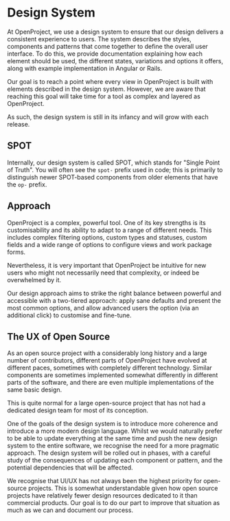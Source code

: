 
<Meta title="Design System" />

# Design System

At OpenProject, we use a design system to ensure that our design delivers a consistent experience to users. The system describes the styles, components and patterns that come together to define the overall user interface. To do this, we provide documentation explaining how each element should be used, the different states, variations and options it offers, along with example implementation in Angular or Rails.

Our goal is to reach a point where every view in OpenProject is built with elements described in the design system. However, we are aware that reaching this goal will take time for a tool as complex and layered as OpenProject.

As such, the design system is still in its infancy and will grow with each release.

## SPOT

Internally, our design system is called SPOT, which stands for "Single Point of Truth". You will often see the `spot-` prefix used in code; this is primarily to distinguish newer SPOT-based components from older elements that have the `op-` prefix.

## Approach

OpenProject is a complex, powerful tool. One of its key strengths is its customisability and its ability to adapt to a range of different needs. This includes complex filtering options, custom types and statuses, custom fields and a wide range of options to configure views and work package forms.

Nevertheless, it is very important that OpenProject be intuitive for new users who might not necessarily need that complexity, or indeed be overwhelmed by it.

Our design approach aims to strike the right balance between powerful and accessible with a two-tiered approach: apply sane defaults and present the most common options, and allow advanced users the option (via an additional click) to customise and fine-tune.

## The UX of Open Source

As an open source project with a considerably long history and a large number of contributors, different parts of OpenProject have evolved at different paces, sometimes with completely different technology. Similar components are sometimes implemented somewhat differently in different parts of the software, and there are even multiple implementations of the same basic design.

This is quite normal for a large open-source project that has not had a dedicated design team for most of its conception.

One of the goals of the design system is to introduce more coherence and introduce a more modern design language. Whilst we would naturally prefer to be able to update everything at the same time and push the new design system to the entire software, we recognise the need for a more pragmatic approach. The design system will be rolled out in phases, with a careful study of the consequences of updating each component or pattern, and the potential dependencies that will be affected.

We recognise that UI/UX has not always been the highest priority for open-source projects. This is somewhat understandable given how open source projects have relatively fewer design resources dedicated to it than commercial products. Our goal is to do our part to improve that situation as much as we can and document our process.